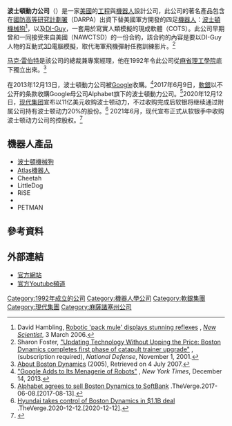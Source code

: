 {{noteTA
|1=zh-cn:通过;zh-tw:透過;
|2=zh-cn:附属公司;zh-tw:子公司;
}}
{{Infobox_Company
| type =
| company_name = 波士頓動力公司
| original_text = Boston Dynamics
| foundation = 1992年
| location_city = [[沃爾瑟姆_(麻薩諸塞州)|沃爾瑟姆 (麻薩諸塞州)]]
| location_country = [[美國|美國]]
| slogan =
| industry = [[機器人學|機器人學]]
| parent = [[Alphabet|Alphabet]]<br /><small>（2013–2017）</small><br />[[軟銀集團|軟銀集團]]<br /><small>（2017–2020）</small><br />[[现代汽车集团|现代汽车集团]]<br /><small>（2020–）</small>
| revenue =
| num_employees = 300
| homepage = {{URL|http://www.bostondynamics.com/}}
| footnotes =
}}
'''波士頓動力公司'''（{{lang-en|Boston Dynamics}}）是一家[[美國|美國]]的[[工程學|工程]]與[[機器人學|機器人]]設計公司，此公司的著名產品包含在[[國防高等研究計劃署|國防高等研究計劃署]]（DARPA）出資下替美國軍方開發的四足[[機器人|機器人]]：[[波士頓機械狗|波士頓機械狗]]<ref>David Hambling, [http://www.newscientisttech.com/channel/tech/dn8802-robotic-pack-mule-displays-stunning-reflexes.html Robotic 'pack mule' displays stunning reflexes] {{Wayback|url=http://www.newscientisttech.com/channel/tech/dn8802-robotic-pack-mule-displays-stunning-reflexes.html |date=20070809180347 }}, ''[[New_Scientist|New Scientist]]'', 3 March 2006.</ref>，以及[[DI-Guy|DI-Guy]]，一套用於寫實人類模擬的現成軟體（COTS）。此公司早期曾和{{link-en|美國系統公司|American Systems Corporation}}一同接受來自美國{{link-en|海軍航空作戰中心訓練處|Naval Air Warfare Center Training Systems Division}}（NAWCTSD）的一份合約，該合約的內容是要以DI-Guy人物的互動式[[三维计算机图形|3D]]電腦模擬，取代海軍飛機彈射任務訓練影片。<ref>Sharon Foster, [http://www.highbeam.com/doc/1G1-80023459.html "Updating Technology Without Upping the Price: Boston Dynamics completes first phase of catapult trainer upgrade"] {{Wayback|url=http://www.highbeam.com/doc/1G1-80023459.html |date=20110516171829 }}, (subscription required), ''National Defense'', November 1, 2001.</ref>

[[马克·雷伯特|马克·雷伯特]]是該公司的總裁兼專案經理，他在1992年令此公司從[[麻省理工學院|麻省理工學院]]底下獨立出來。<ref>[http://www.bostondynamics.com/bd_about.html About Boston Dynamics] {{Wayback|url=http://www.bostondynamics.com/bd_about.html |date=20170522233911 }} (2005), Retrieved on 4 July 2007.</ref>

在2013年12月13日，波士頓動力公司被[[Google|Google]]收購。<ref>[http://www.nytimes.com/2013/12/14/technology/google-adds-to-its-menagerie-of-robots.html?_r=0 "Google Adds to Its Menagerie of Robots"] {{Wayback|url=http://www.nytimes.com/2013/12/14/technology/google-adds-to-its-menagerie-of-robots.html?_r=0 |date=20131217024500 }}, ''New York Times'', December 14, 2013.</ref>2017年6月9日，[[軟銀|軟銀]]以不公开的条款收購Google母公司Alphabet旗下的波士頓動力公司。<ref>[https://www.theverge.com/2017/6/8/15766434/alphabet-google-boston-dynamics-softbank-sale-acquisition-robotics Alphabet agrees to sell Boston Dynamics to SoftBank] {{Wayback|url=https://www.theverge.com/2017/6/8/15766434/alphabet-google-boston-dynamics-softbank-sale-acquisition-robotics |date=20210125185011 }}.TheVerge.2017-06-08.[2017-08-13].</ref>2020年12月12日，[[现代集团|现代集团]]宣布以11亿美元收购波士顿动力，不过收购完成后软银将继续通过附属公司持有波士顿动力20%的股份。<ref>[https://www.theverge.com/2020/12/11/22167835/hyundai-boston-dynamics-aquisition-consumer-robotics Hyundai takes control of Boston Dynamics in $1.1B deal] {{Wayback|url=https://www.theverge.com/2020/12/11/22167835/hyundai-boston-dynamics-aquisition-consumer-robotics |date=20210418185726 }}.TheVerge.2020-12-12.[2020-12-12].</ref> 2021年6月，现代宣布正式从软银手中收购波士顿动力公司的控股权。<ref>{{cite web |url=https://www.mg21.com/boston-dynamics.html |title=现代汽车旗下全球领先机器人公司：波士顿动力公司Boston Dynamics(原谷歌旗下) |publisher=mg21.com |date=2021-07-10 |access-date=2021-07-11 |archive-date=2021-07-12 |archive-url=https://web.archive.org/web/20210712091313/https://www.mg21.com/boston-dynamics.html |dead-url=no }}</ref>

==機器人產品==
{{Portal box||機器人學}}
*[[波士頓機械狗|波士頓機械狗]]
*[[Atlas機器人|Atlas機器人]]
*Cheetah
*LittleDog
*RiSE
*{{link-en|步兵班組支援系統|Legged Squad Support System}}
*PETMAN

==參考資料==
{{reflist}}

==外部連結==
* [http://www.bostondynamics.com/ 官方網站] {{Wayback|url=http://www.bostondynamics.com/ |date=20210415114446 }}
* [http://www.youtube.com/user/BostonDynamics 官方Youtube頻道] {{Wayback|url=http://www.youtube.com/user/BostonDynamics |date=20210417151318 }}

{{Hyundai}}
{{软银集团}}

{{DEFAULTSORT:Boston Dynamics}}

[[Category:1992年成立的公司|Category:1992年成立的公司]]
[[Category:機器人學公司|Category:機器人學公司]]
[[Category:軟銀集團|Category:軟銀集團]]
[[Category:現代集團|Category:現代集團]]
[[Category:麻薩諸塞州公司|Category:麻薩諸塞州公司]]